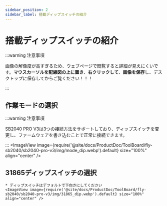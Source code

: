 ```yaml
---
sidebar_position: 2
sidebar_label: 搭載ディップスイッチの紹介
---
```




# 搭載ディップスイッチの紹介

:::warning 注意事項

画像の解像度が高すぎるため、ウェブページで閲覧すると詳細が見えにくいです。**マウスカーソルを配線図の上に置き**、**右クリックして**、**画像を保存**し、デスクトップに保存してからご覧ください！！！

:::


## 作業モードの選択

:::warning 注意事項

SB2040 PRO V3は3つの接続方法をサポートしており、ディップスイッチを変更し、ファームウェアを書き込むことで正常に接続できます。

:::
    <ImageView image={require('@site/docs/ProductDoc/ToolBoard/fly-sb2040/sb2040-pro-v3/img/mode_dip.webp').default} size="100%" align="center" />

## 31865ディップスイッチの選択

    * ディップスイッチはデフォルトで下向きにしてください
    <ImageView image={require('@site/docs/ProductDoc/ToolBoard/fly-sb2040/sb2040-pro-v3/img/31865_dip.webp').default} size="100%" align="center" />